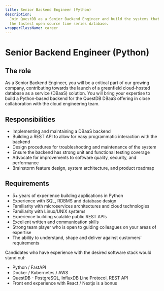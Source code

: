 ```yaml
---
title: Senior Backend Engineer (Python)
description:
  Join QuestDB as a Senior Backend Engineer and build the systems that support
  the fastest open source time series database.
wrapperClassName: career
---
```



<h1>Senior Backend Engineer (Python)</h1>

<AboutQuestdb />

<h2>The role</h2>

As a Senior Backend Engineer, you will be a critical part of our growing
company, contributing towards the launch of a greenfield cloud-hosted database
as a service (DBaaS) solution. You will bring your expertise to build a
Python-based backend for the QuestDB DBaaS offering in close collaboration with
the cloud engineering team.

<h2>Responsibilities</h2>

- Implementing and maintaining a DBaaS backend
- Building a REST API to allow for easy programmatic interaction with the
  backend
- Design procedures for troubleshooting and maintenance of the system
- Ensure the backend has strong unit and functional testing coverage
- Advocate for improvements to software quality, security, and performance
- Brainstorm feature design, system architecture, and product roadmap

<h2>Requirements</h2>

- 5+ years of experience building applications in Python
- Experience with SQL, RDBMS and database design
- Familiarity with microservices architectures and cloud technologies
- Familiarity with Linux/UNIX systems
- Experience building scalable public REST APIs
- Excellent written and communication skills
- Strong team player who is open to guiding colleagues on your areas of
  expertise
- The ability to understand, shape and deliver against customers' requirements

Candidates who have experience with the desired software stack would stand out:

- Python / FastAPI
- Docker / Kubernetes / AWS
- QuestDB - PostgreSQL, InfluxDB Line Protocol, REST API
- Front end experience with React / Nextjs is a bonus

<WhatWeOffer />

<WorkingAtQuestdb />

<CareerButton
  title="Senior Backend Engineer"
  bambooUrl="https://questdb.bamboohr.com/jobs/view.php?id=30&source=aWQ9MTM%3D"
/>
